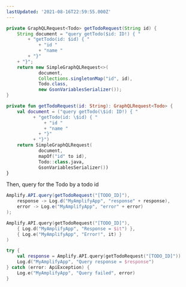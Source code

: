 ```yaml
---
lastUpdated: '2021-08-16T22:59:55.000Z'
---
```

<BlockSwitcher>
<Block name="Java">

```java
private GraphQLRequest<Todo> getTodoRequest(String id) {
    String document = "query getTodo($id: ID!) { "
        + "getTodo(id: $id) { "
            + "id "
            + "name "
        + "}"
    + "}";
    return new SimpleGraphQLRequest<>(
            document,
            Collections.singletonMap("id", id),
            Todo.class,
            new GsonVariablesSerializer());
}
```

</Block>
<Block name="Kotlin">

```kotlin
private fun getTodoRequest(id: String): GraphQLRequest<Todo> {
    val document = ("query getTodo(\$id: ID!) { "
          + "getTodo(id: \$id) { "
              + "id "
              + "name "
            + "}"
          + "}")
    return SimpleGraphQLRequest(
            document,
            mapOf("id" to id),
            Todo::class.java,
            GsonVariablesSerializer())
}
```

</Block>
</BlockSwitcher>

Then, query for the Todo by a todo id

<BlockSwitcher>
<Block name="Java">

```java
Amplify.API.query(getTodoRequest("[TODO_ID]"),
    response -> Log.d("MyAmplifyApp", "response" + response),
    error -> Log.e("MyAmplifyApp", "error" + error)
);
```

</Block>
<Block name="Kotlin - Callbacks">

```kotlin
Amplify.API.query(getTodoRequest("[TODO_ID]"),
    { Log.d("MyAmplifyApp", "Response = $it") },
    { Log.e("MyAmplifyApp", "Error!", it) }
)
```

</Block>
<Block name="Kotlin - Coroutines (Beta)">

```kotlin
try {
    val response = Amplify.API.query(getTodoRequest("[TODO_ID]"))
    Log.d("MyAmplifyApp", "Query response = $response")
} catch (error: ApiException) {
    Log.e("MyAmplifyApp", "Query failed", error)
}
```

</Block>
</BlockSwitcher>
